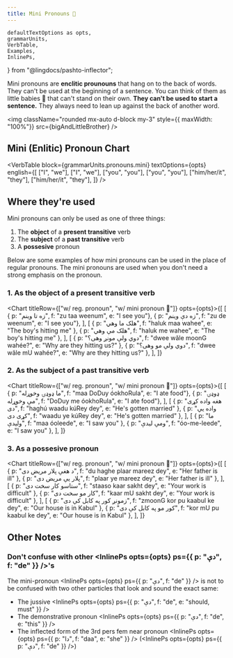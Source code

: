 ```yaml
---
title: Mini Pronouns 👶
---
```


<!-- 

Copyright (c) 2021 lingdocs.com 

The content of the chapters/book is licensed by a
Attribution-ShareAlike 4.0 International License (CC BY-SA 4.0)
https://creativecommons.org/licenses/by-sa/4.0/
https://creativecommons.org/licenses/by-sa/4.0/legalcode
    
-->

    defaultTextOptions as opts,
    grammarUnits,
    VerbTable,
    Examples,
    InlinePs,
} from "@lingdocs/pashto-inflector";

Mini pronouns are **enclitic prounouns** that hang on to the back of words. They can't be used at the beginning of a sentence. You can think of them as little babies 👶 that can't stand on their own. **They can't be used to start a sentence.** They always need to lean up against the back of another word.

<img className="rounded mx-auto d-block my-3" style={{ maxWidth: "100%"}} src={bigAndLittleBrother} />

## Mini (Enlitic) Pronoun Chart

<VerbTable
    block={grammarUnits.pronouns.mini}
    textOptions={opts}
    english={[
        ["I", "we"],
        ["I", "we"],
        ["you", "you"],
        ["you", "you"],
        ["him/her/it", "they"],
        ["him/her/it", "they"],
    ]}
/>

## Where they're used

Mini pronouns can only be used as one of three things:

1. The **object** of a **present transitive** verb
2. The **subject** of a **past transitive** verb
3. A **possesive** pronoun

Below are some examples of how mini pronouns can be used in the place of regular pronouns. The mini pronouns are used when you don't need a strong emphasis on the pronoun.

### 1. As the object of a present transitive verb

<Chart titleRow={["w/ reg. pronoun", "w/ mini pronoun 👶"]} opts={opts}>{[
    [
        { p: "زه تا وینم", f: "zu taa weenum", e: "I see you"},
        { p: "زه دې وینم", f: "zu de weenum", e: "I see you"},
    ],
    [
        { p: "هلک ما وهي", f: "haluk maa wahee", e: "The boy's hitting me" },
        { p: "هلک مې وهي", f: "haluk me wahee", e: "The boy's hitting me" },
    ],
    [
        { p: "دوي ولې مونږ وهی؟", f: "dwee wăle moonG wahée?", e: "Why are they hitting us?" },
        { p: "دوي ولې مو وهی؟", f: "dwee wăle mU wahée?", e: "Why are they hitting us?" },
    ],
]}</Chart>

### 2. As the subject of a past transitive verb

<Chart titleRow={["w/ reg. pronoun", "w/ mini pronoun 👶"]} opts={opts}>{[
    [
        { p: "ما ډوډۍ وخوړله", f: "maa DoDuy óokhoRula", e: "I ate food"},
        { p: "ډوډۍ مې وخوړله", f: "DoDuy me óokhoRula", e: "I ate food"},
    ],
    [
        { p: "هغه واده کړی دی", f: "haghú waadu kúRey dey", e: "He's gotten married" },
        { p: "واده یې کړی دی", f: "waadu ye kúRey dey", e: "He's gotten married" },
    ],
    [
        { p: "ما ولیدې", f: "maa óoleede", e: "I saw you" },
        { p: "ومې لیدې", f: "óo-me-leede", e: "I saw you" },
    ],
]}</Chart>

### 3. As a possesive pronoun  

<Chart titleRow={["w/ reg. pronoun", "w/ mini pronoun 👶"]} opts={opts}>{[
    [
        { p: "د هغې پلار مریض دی", f: "du haghe plaar mareez dey", e: "Her father is ill" },
        { p: "پلار یې مریض دی", f: "plaar ye mareez dey", e: "Her father is ill" },
    ],
    [
        { p: "ستاسو کار سخت دی", f: "staaso kaar sakht dey", e: "Your work is difficult" },
        { p: "کار مو سخت دی", f: "kaar mU sakht dey", e: "Your work is difficult" },
    ],
    [
        { p: "زمونږ کور په کابل کې دی", f: "zmoonG kor pu kaabul ke dey", e: "Our house is in Kabul" },
        { p: "کور مو په کابل کې دی", f: "kor mU pu kaabul ke dey", e: "Our house is in Kabul" },
    ],
]}</Chart>

## Other Notes

### Don't confuse with other <InlinePs opts={opts} ps={{ p: "دې", f: "de" }} />'s

The mini-pronoun <InlinePs opts={opts} ps={{ p: "دې", f: "de" }} /> is not to be confused with two other particles that look and sound the exact same:

 - The jussive <InlinePs opts={opts} ps={{ p: "دې", f: "de", e: "should, must" }} />
 - The demonstrative pronoun <InlinePs opts={opts} ps={{ p: "دې", f: "de", e: "this" }} />
 - The inflected form of the 3rd pers fem near pronoun <InlinePs opts={opts} ps={{ p: "دا", f: "daa", e: "she" }} /> (<InlinePs opts={opts} ps={{ p: "دې", f: "de" }} />)

<!-- ### Mini-pronouns are used an order

THIS SEEMS TO BE WRONG / NOT ALWAYS TRUE

Sometimes **you might see two mini pronouns right next to each other** because one is being used as a possesive and the other is being used for a subject or object. When this happens, the pronouns are ordered by person: 1st, 2nd, then 3rd.

For example:

<Examples opts={opts}>{[
    { p: "پیغام مې دې واورېده", f: "peyghaam me de wáawredu", e: "I heard your message" },
    { p: "پیغام دې مې واورېده❌ ", f: "peyghaam de me wáawredu ❌", e: "I heard your message" },
]}</Examples>

With this sentence there's some ambiguity as to which pronoun is used for what. Is the <InlinePs opts={opts} ps={{ p: "مې", f: "me" }} /> the subject? Or the possesive pronoun? It could be both, and the sentence could mean "I heard your message" *or* "You heard my message." But usually when people make sentences like this, it will be obvious from context.

### Mini-pronouns go outside of sandwiches

Mini prounouns **can't go inside sandwiches**. They can only go *after* the end of a sandwich.

<Examples opts={opts}>{psmd([
    { p: "❌ زه **دفتر *یې* ته** ځم", f: "❌ zu **dăftar *ye* ta** dzum", e: "I'm going **to *his* office**" },
    { p: "زه **دفتر ته *یې*** ځم", f: "zu **dăftar ta *ye*** dzum", e: "I'm going **to *his* office**" },
    { p: "**له پلار *مې* سره** خبرې کوي❌ ", f: "**la plaar *me* sara** khabure kawee ❌", e: "He is talking **with *my* father**" },
    { p: "**له پلار سره *مې*** خبرې کوي", f: "**la plaar sara *me*** khabure kawee", e: "He is talking **with *my* father**" },
])}</Examples> -->
